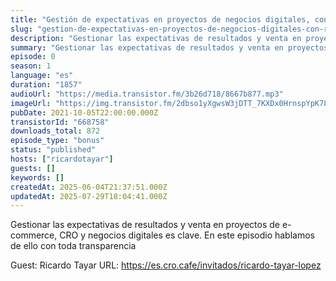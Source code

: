 ```yaml
---
title: "Gestión de expectativas en proyectos de negocios digitales, con Ricardo Tayar"
slug: "gestion-de-expectativas-en-proyectos-de-negocios-digitales-con-ricardo-tayar"
description: "Gestionar las expectativas de resultados y venta en proyectos de e-commerce, CRO y negocios digitales es clave. En este episodio hablamos de ello con toda transparencia\n\nGuest: Ricardo Tayar\nURL: https://es.cro.cafe/invitados/ricardo-tayar-lopez"
summary: "Gestionar las expectativas de resultados y venta en proyectos de e-commerce, CRO y negocios digitales es clave. En este episodio hablamos de ello con toda transparencia"
episode: 0
season: 1
language: "es"
duration: "1857"
audioUrl: "https://media.transistor.fm/3b26d718/8667b877.mp3"
imageUrl: "https://img.transistor.fm/2dbso1yXgwsW3jDTT_7KXDx0HrnspYpK786lRBCf9_o/rs:fill:0:0:1/w:1400/h:1400/q:60/mb:500000/aHR0cHM6Ly9pbWct/dXBsb2FkLXByb2R1/Y3Rpb24udHJhbnNp/c3Rvci5mbS80NDI2/YmVmOGQwYzBiOWU0/ZGFhNjRmOWZiYmE5/MDNlYi5qcGc.webp"
pubDate: 2021-10-05T22:00:00.000Z
transistorId: "668758"
downloads_total: 872
episode_type: "bonus"
status: "published"
hosts: ["ricardotayar"]
guests: []
keywords: []
createdAt: 2025-06-04T21:37:51.000Z
updatedAt: 2025-07-29T18:04:41.000Z
---
```


Gestionar las expectativas de resultados y venta en proyectos de e-commerce, CRO y negocios digitales es clave. En este episodio hablamos de ello con toda transparencia

Guest: Ricardo Tayar
URL: https://es.cro.cafe/invitados/ricardo-tayar-lopez
